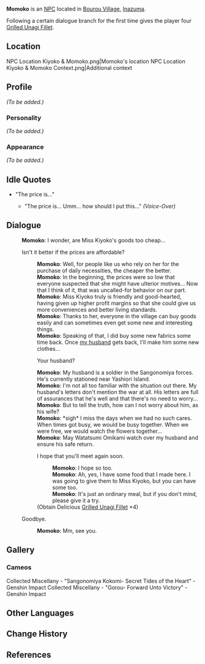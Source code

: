{{Meta
<!-- REMOVE THIS TEMPLATE AFTER ADDING MISSING INFO -->
|missing_NPC_profile  = yes
}}
{{Character Infobox
|type             = NPC
|image            = NPC Momoko.png
|realname         = 
|region           = Inazuma
|affiliation      = Bourou Village
|spouse           = Moriguchi
|title            = 
|voiceEN          = [https://www.hearanjali.com/ Anjali Kunapaneni]<ref>Twitter: [https://twitter.com/hereliesanjali/status/1417885853536460800 EN VA Self Announcement]</ref>
|voiceCN          = 
|voiceJP          = 
|dialoguereward   = {{Card|Grilled Unagi Fillet|4}}
}}
'''Momoko''' is an [[NPC]] located in [[Bourou Village]], [[Inazuma]].

Following a certain dialogue branch for the first time gives the player four [[Grilled Unagi Fillet]].

==Location==
<gallery hideaddbutton="true" captionalign="center">
NPC Location Kiyoko & Momoko.png|Momoko's location
NPC Location Kiyoko & Momoko Context.png|Additional context
</gallery>

==Profile==
<!-- detailed story/lore information goes here -->
''(To be added.)''

===Personality===
''(To be added.)''

===Appearance===
''(To be added.)''

==Idle Quotes==
* "The price is..."
** {{A|VO Momoko 01.ogg}} "The price is... Umm... how should I put this..." ''(Voice-Over)''

==Dialogue==
{{Dialogue start}}
:'''Momoko''': I wonder, are Miss Kiyoko's goods too cheap...
:{{DIcon}} Isn't it better if the prices are affordable?
::'''Momoko''': Well, for people like us who rely on her for the purchase of daily necessities, the cheaper the better.
::'''Momoko''': In the beginning, the prices were so low that everyone suspected that she might have ulterior motives... Now that I think of it, that was uncalled-for behavior on our part.
::'''Momoko''': Miss Kiyoko truly is friendly and good-hearted, having given up higher profit margins so that she could give us more conveniences and better living standards.
::'''Momoko''': Thanks to her, everyone in the village can buy goods easily and can sometimes even get some new and interesting things.
::'''Momoko''': Speaking of that, I did buy some new fabrics some time back. Once [[Moriguchi|my husband]] gets back, I'll make him some new clothes...
::{{DIcon}} Your husband?
::'''Momoko''': My husband is a soldier in the Sangonomiya forces. He's currently stationed near Yashiori Island.
::'''Momoko''': I'm not all too familiar with the situation out there. My husband's letters don't mention the war at all. His letters are full of assurances that he's well and that there's no need to worry...
::'''Momoko''': But to tell the truth, how can I not worry about him, as his wife?
::'''Momoko''': *sigh* I miss the days when we had no such cares. When times got busy, we would be busy together. When we were free, we would watch the flowers together...
::'''Momoko''': May Watatsumi Omikami watch over my husband and ensure his safe return.
::{{DIcon|Reward}} I hope that you'll meet again soon.
:::'''Momoko''': I hope so too.
:::'''Momoko''': Ah, yes, I have some food that I made here. I was going to give them to Miss Kiyoko, but you can have some too.
:::'''Momoko''': It's just an ordinary meal, but if you don't mind, please give it a try.
::;(Obtain Delicious [[Grilled Unagi Fillet]] ×4)
:{{DIcon}} Goodbye.
::'''Momoko''': Mm, see you.
{{Dialogue end}}

==Gallery==
===Cameos===
<gallery hideaddbutton="true" captionalign="center">
Collected Miscellany - "Sangonomiya Kokomi- Secret Tides of the Heart" - Genshin Impact
Collected Miscellany - "Gorou- Forward Unto Victory" - Genshin Impact
</gallery>

==Other Languages==
{{Other Languages
|default_hidden = 1
|en      = Momoko
|zhs     = 桃子
|zhs_rm  = Táozǐ
|zht     = 桃子
|zht_rm  = Táozǐ
|ja      = 桃子
|ja_rm   = Momoko
|ko      = 모모코
|ko_rm   = Momoko
|es      = Momoko
|fr      = Momoko
|ru      = Момоко
|th      = Momoko
|vi      = Momoko
|de      = Momoko
|id      = Momoko
|pt      = Momoko
}}

==Change History==
{{Change History|2.1}}

==References==
{{Reflist}}